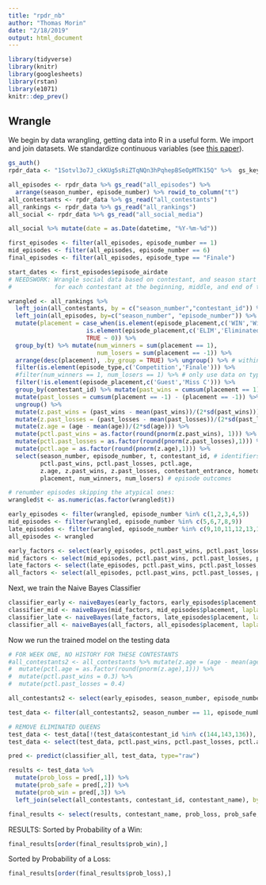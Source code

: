 ```yaml
---
title: "rpdr_nb"
author: "Thomas Morin"
date: "2/18/2019"
output: html_document
---
```


```r
library(tidyverse)
library(knitr)
library(googlesheets)
library(rstan)
library(e1071)
knitr::dep_prev()
```

## Wrangle

We begin by data wrangling, getting data into R in a useful form. We import and join datasets. We standardize continuous variables (see [this paper](http://www.stat.columbia.edu/~gelman/research/published/standardizing7.pdf)).

```r
gs_auth()
rpdr_data <- "1Sotvl3o7J_ckKUg5sRiZTqNQn3hPqhepBSeOpMTK15Q" %>%  gs_key

all_episodes <- rpdr_data %>% gs_read("all_episodes") %>%
  arrange(season_number, episode_number) %>% rowid_to_column("t")
all_contestants <- rpdr_data %>% gs_read("all_contestants")
all_rankings <- rpdr_data %>% gs_read("all_rankings")
all_social <- rpdr_data %>% gs_read("all_social_media")
```

```r

all_social %>% mutate(date = as.Date(datetime, "%Y-%m-%d"))

first_episodes <- filter(all_episodes, episode_number == 1)
mid_episodes <- filter(all_episodes, episode_number == 6)
final_episodes <- filter(all_episodes, episode_type == "Finale")

start_dates <- first_episodes$episode_airdate
# NEEDSWORK: Wrangle social data based on contestant, and season start date... get number of followers
#            for each contestant at the beginning, middle, and end of the season

wrangled <- all_rankings %>%
  left_join(all_contestants, by = c("season_number","contestant_id")) %>%
  left_join(all_episodes, by=c("season_number", "episode_number")) %>%
  mutate(placement = case_when(is.element(episode_placement,c('WIN','Winner','HIGH','Runner-up')) ~ 1,
                      is.element(episode_placement,c('ELIM','Eliminated','BTM2','BTM6'))  ~ -1,
                      TRUE ~ 0)) %>%
  group_by(t) %>% mutate(num_winners = sum(placement == 1), 
                         num_losers = sum(placement == -1)) %>% 
  arrange(desc(placement), .by_group = TRUE) %>% ungroup() %>% # within episode: winner first, loser last
  filter(is.element(episode_type,c('Competition','Finale'))) %>%
  #filter(num_winners == 1, num_losers == 1) %>% # only use data on typical episodes
  filter(!is.element(episode_placement,c('Guest','Miss C'))) %>%
  group_by(contestant_id) %>% mutate(past_wins = cumsum(placement == 1) - (placement == 1)) %>%
  mutate(past_losses = cumsum(placement == -1) - (placement == -1)) %>%
  ungroup() %>%
  mutate(z.past_wins = (past_wins - mean(past_wins))/(2*sd(past_wins))) %>%
  mutate(z.past_losses = (past_losses - mean(past_losses))/(2*sd(past_losses))) %>%
  mutate(z.age = (age - mean(age))/(2*sd(age))) %>%
  mutate(pctl.past_wins = as.factor(round(pnorm(z.past_wins), 1))) %>%
  mutate(pctl.past_losses = as.factor(round(pnorm(z.past_losses),1))) %>%
  mutate(pctl.age = as.factor(round(pnorm(z.age),1))) %>%
  select(season_number, episode_number, t, contestant_id, # identifiers
         pctl.past_wins, pctl.past_losses, pctl.age,
         z.age, z.past_wins, z.past_losses, contestant_entrance, hometown_state,# x variables
         placement, num_winners, num_losers) # episode outcomes

# renumber episodes skipping the atypical ones:
wrangled$t <- as.numeric(as.factor(wrangled$t))

early_episodes <- filter(wrangled, episode_number %in% c(1,2,3,4,5))
mid_episodes <- filter(wrangled, episode_number %in% c(5,6,7,8,9))
late_episodes <- filter(wrangled, episode_number %in% c(9,10,11,12,13,14,15))
all_episodes <- wrangled

early_factors <- select(early_episodes, pctl.past_wins, pctl.past_losses, pctl.age, hometown_state, contestant_entrance)
mid_factors <- select(mid_episodes, pctl.past_wins, pctl.past_losses, pctl.age, hometown_state)
late_factors <- select(late_episodes, pctl.past_wins, pctl.past_losses, pctl.age, hometown_state)
all_factors <- select(all_episodes, pctl.past_wins, pctl.past_losses, pctl.age, hometown_state)
```


Next, we train the Naive Bayes Classifier

```r
classifier_early <- naiveBayes(early_factors, early_episodes$placement, laplace=1)
classifier_mid <- naiveBayes(mid_factors, mid_episodes$placement, laplace=1)
classifier_late <- naiveBayes(late_factors, late_episodes$placement, laplace=1)
classifier_all <- naiveBayes(all_factors, all_episodes$placement, laplace=1)
```

Now we run the trained model on the testing data

```r
# FOR WEEK ONE, NO HISTORY FOR THESE CONTESTANTS
#all_contestants2 <- all_contestants %>% mutate(z.age = (age - mean(age))/(2*sd(age))) %>%
#  mutate(pctl.age = as.factor(round(pnorm(z.age),1))) %>%
#  mutate(pctl.past_wins = 0.3) %>%
#  mutate(pctl.past_losses = 0.4)

all_contestants2 <- select(early_episodes, season_number, episode_number, contestant_id, pctl.age, pctl.past_wins, pctl.past_losses, hometown_state, contestant_entrance)

test_data <- filter(all_contestants2, season_number == 11, episode_number == 3)

# REMOVE ELIMINATED QUEENS
test_data <- test_data[!(test_data$contestant_id %in% c(144,143,136)), ]
test_data <- select(test_data, pctl.past_wins, pctl.past_losses, pctl.age, hometown_state, contestant_entrance, contestant_id)

pred <- predict(classifier_all, test_data, type="raw")

results <- test_data %>%
  mutate(prob_loss = pred[,1]) %>%
  mutate(prob_safe = pred[,2]) %>%
  mutate(prob_win = pred[,3]) %>%
  left_join(select(all_contestants, contestant_id, contestant_name), by = c("contestant_id"))

final_results <- select(results, contestant_name, prob_loss, prob_safe, prob_win)
```

RESULTS:
Sorted by Probability of a Win:
```r
final_results[order(final_results$prob_win),]
```

Sorted by Probability of a Loss:
```r
final_results[order(final_results$prob_loss),]
```

